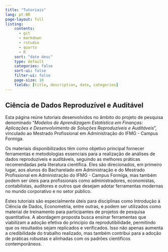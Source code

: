 ```yaml
---
title: "Tutoriais"
lang: pt-BR
page-layout: full
listing:
    contents: 
      - git
      - markdown
      - rstudio
      - quarto
      - R
    sort: "date desc"
    type: default
    categories: false
    sort-ui: false
    filter-ui: false
    page-size: 10
    fields: [title, description, date, categories]
---
```


::: {.callout-note icon="false"}
## Ciência de Dados Reproduzível e Auditável

Esta página reúne tutoriais desenvolvidos no âmbito do projeto de pesquisa 
denominado "*Modelos de Aprendizagem Estatística em Finanças: Aplicações e Desenvolvimento de Soluções Reproduzíveis e Auditáveis*", 
vinculado ao Mestrado Profissional em Administração do IFMG - 
Campus Formiga.

Os materiais disponibilizados têm como objetivo principal fornecer 
ferramentas e metodologias essenciais para a realização de análises 
de dados reproduzíveis e auditáveis, seguindo as melhores práticas 
recomendadas pela literatura científica. Eles são direcionados, em 
primeiro lugar, aos alunos do Bacharelado em Administração e do 
Mestrado Profissional em Administração do IFMG - Campus Formiga, mas 
também podem ser úteis para profissionais como administradores, economistas, 
contabilistas, auditores e outros que desejam adotar ferramentas 
modernas no mundo corporativo e no setor público.

Estes tutoriais são especialmente úteis para disciplinas como Introdução 
à Ciência de Dados, Econometria, entre outras, e podem ser utilizados 
como material de treinamento para participantes de projetos de pesquisa 
quantitativa. A abordagem proposta busca ensinar ferramentas que viabilizam a 
adoção efetiva do princípio da reprodutibilidade, permitindo que os 
resultados sejam replicados e verificados. Isso não apenas aumenta a 
credibilidade do trabalho realizado, mas também contribui para a 
adoção de práticas robustas e alinhadas com os padrões científicos 
contemporâneos.
:::



:::{#tutorials}
:::






